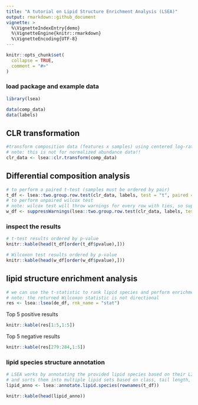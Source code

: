 ```yaml
---
title: "A tutorial on Lipid Structure Enrichment Analysis (LSEA)"
output: rmarkdown::github_document
vignette: >
  %\VignetteIndexEntry{demo}
  %\VignetteEngine{knitr::rmarkdown}
  %\VignetteEncoding{UTF-8}
---
```


```r
knitr::opts_chunk$set(
  collapse = TRUE,
  comment = "#>"
)
```
### load package and example data
```r
library(lsea)

data(comp_data)
data(labels)
```
## CLR transformation
```r
#transform composition data (features x samples) using centered log-ratio transformation
# note: this is not for normalized abundance data!!
clr_data <- lsea::clr.transform(comp_data)
```
## Differential composition analysis
```r
# to perform a paired t-test (samples must be ordered by pair)
t_df <- lsea::two.group.row.test(clr_data, labels, test = "t", paired = TRUE)
# to perform unpaired wilcox test
# note: wilcox test will throw warnings for every row with ties, so suppress those warnings
w_df <- suppressWarnings(lsea::two.group.row.test(clr_data, labels, test = "w", paired = FALSE))
```
### inspect the results
```r
# t-test results ordered by p-value
knitr::kable(head(t_df[order(t_df$pvalue),]))
```

```r
# Wilcoxon test results ordered by p-value
knitr::kable(head(w_df[order(w_df$pvalue),]))
```

## lipid structure enrichment analysis
```r
# we can use the t-statistic to rank lipid species and perform enrichment analysis using the GSEA algorithm
# note: the returned Wilcoxon statistic is not directional
res <- lsea::lsea(de_df, rnk_name = "stat")
```
Top 5 positive results
```r
knitr::kable(res[1:5,1:5])
```
Top 5 negative results
```r
knitr::kable(res[279:284,1:5])
```
### lipid species structure annotation
```r
# LSEA works by annotating the provided lipid species based on their LIPIDMAPS-style name
# and sorts them into multiple lipid sets based on class, tail length, and double bonds
lipid_anno <- lsea::annotate.lipid.species(rownames(t_df))
```

```r
knitr::kable(head(lipid_anno))
```

